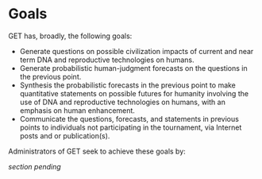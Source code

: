 # Goals

GET has, broadly, the following goals:

* Generate questions on possible civilization impacts of current and near term DNA and reproductive technologies on humans.
* Generate probabilistic human-judgment forecasts on the questions in the previous point.
* Synthesis the probabilistic forecasts in the previous point to make quantitative statements on possible futures for humanity involving the use of DNA and reproductive technologies on humans, with an emphasis on human enhancement.
* Communicate the questions, forecasts, and statements in previous points to individuals not participating in the tournament, via Internet posts and or publication(s).

Administrators of GET seek to achieve these goals by:

_section pending_

